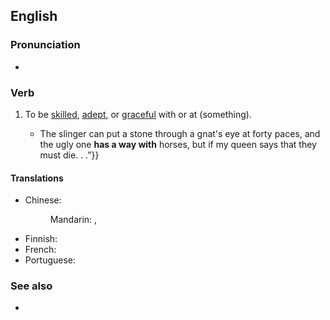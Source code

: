 ==English==

===Pronunciation===
* {{audio|en|en-au-have a way with.ogg|Audio (AU)}}

===Verb===
{{en-verb|have<has,,had> a way with}}

# {{lb|en|idiomatic|informal}} To be [[skilled]], [[adept]], or [[graceful]] with or at (something).
#: {{ux|en|She '''has a way with''' animals, and they seem instinctively to trust her.}}
#: {{ux|en|to '''have a way with''' words}}
#* {{quote-book|en|author=George R. R. Martin|authorlink=George R. R. Martin|title=A Dance with Dragons|series=A Song of Ice and Fire|volplain=Book Five|year=2011|publisher=Random House Publishing Group|page=303|pageurl=https://books.google.com/books?id=7Q4R3RHe8AQC&pg=PA303&dq=%22has+a+way+with%22&hl=en&cd=4&source=gbs_api#v=onepage&q=%22has%20a%20way%20with%22&f=false|isbn=978-0-553-90565-6|passage={{...}} The slinger can put a stone through a gnat's eye at forty paces, and the ugly one '''has a way with''' horses, but if my queen says that they must die. . .”}}

====Translations====
{{trans-top|be skilled}}
* Chinese:
*: Mandarin: {{t|cmn|[[對]]…… [[頗]][[有一手]]}}, {{t|cmn|[[对]]…… [[颇]][[有一手]]|tr=duì... pō yǒuyīshǒu}}
{{trans-mid}}
* Finnish: {{t|fi|[[olla]] [[taitava]] [[jossakin]]}}
* French: {{t+|fr|savoir y faire}}
* Portuguese: {{t-needed|pt}}
{{trans-bottom}}

===See also===
* {{l|en|have one's way with}}